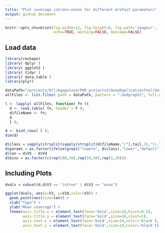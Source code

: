 ```yaml
---
title: "Plot coverage introns-exons for different mrsFast parameters"
output: github_document
---
```


```r
knitr::opts_chunk$set(fig.width=12, fig.height=8, fig.path='images/',
                      echo=TRUE, warning=FALSE, message=FALSE)
```

## Load data

```r

library(reshape)
library( dplyr )
library( ggplot2 )
library( tidyr )
library( data.table )
library(plyr)

dataPath="/projects/btl/kgagalova/PHD_projects2/GeneDuplicationTool/data/CheckBinningAlignment"
allFiles <- list.files( path = dataPath, pattern = ".bedgraph2", full.names = TRUE )

l <- lapply( allFiles, function( fn ){
  d <- read.table( fn, header = F );
  d$fileName <- fn;
  d
  } );

d <- bind_rows( l );
dim(d)

d$class = sapply(strsplit(sapply(strsplit(d$fileName,"/"),tail,1),"\\."),"[[",1)
d$params = as.factor(ifelse(grepl("lowere", d$class),"lower","default"))
d$len = d$V5 - d$V4
d$bins = as.factor(c(rep(100,38),rep(50,38),rep(1,38)))


```

## Including Plots

```r

dvals = subset(d,d$V3 == "intron" | d$V3 == "exon")

ggplot(dvals, aes(x=V3, y=V10,color=V3)) + 
  geom_point(aes(size=len)) + 
  xlab("Type") +
  ylab("Mean coverage") +
  theme(axis.title.x = element_text(face='bold',size=16,hjust=0.5),
        axis.title.y = element_text(face='bold',size=16,vjust=1),
        axis.text.x = element_text(face='bold',size=14,color='black'),
        axis.text.y = element_text(face='bold',size=14,color='black')) + facet_grid( params ~ bins  )
```

